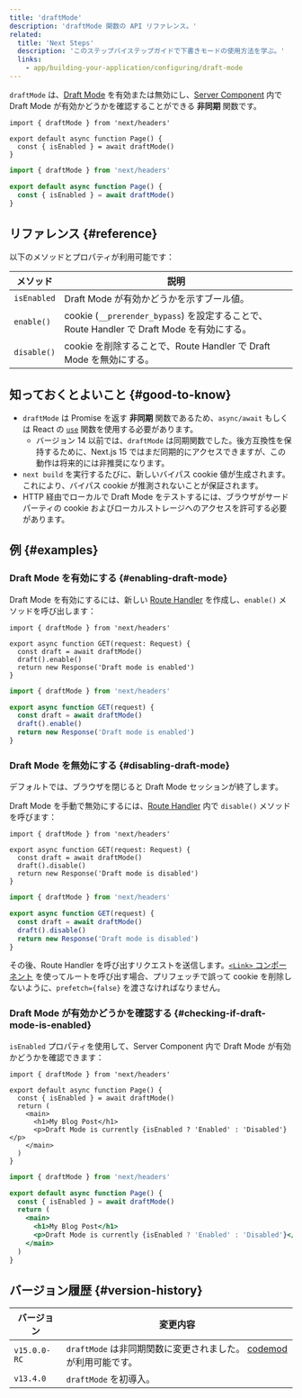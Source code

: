 ```yaml
---
title: 'draftMode'
description: 'draftMode 関数の API リファレンス。'
related:
  title: 'Next Steps'
  description: 'このステップバイステップガイドで下書きモードの使用方法を学ぶ。'
  links:
    - app/building-your-application/configuring/draft-mode
---
```


`draftMode` は、[Draft Mode](/docs/app/building-your-application/configuring/draft-mode) を有効または無効にし、[Server Component](/docs/app/building-your-application/rendering/server-components) 内で Draft Mode が有効かどうかを確認することができる **非同期** 関数です。

<Tabs>
<TabItem value="tsx" label="TypeScript">

```tsx title="app/page.ts" switcher
import { draftMode } from 'next/headers'

export default async function Page() {
  const { isEnabled } = await draftMode()
}
```

</TabItem>
<TabItem value="jsx" label="JavaScript">

```jsx title="app/page.js" switcher
import { draftMode } from 'next/headers'

export default async function Page() {
  const { isEnabled } = await draftMode()
}
```

</TabItem>
</Tabs>

## リファレンス {#reference}

以下のメソッドとプロパティが利用可能です：

| メソッド    | 説明                                                                                       |
| ----------- | ------------------------------------------------------------------------------------------ |
| `isEnabled` | Draft Mode が有効かどうかを示すブール値。                                                  |
| `enable()`  | cookie (`__prerender_bypass`) を設定することで、Route Handler で Draft Mode を有効にする。 |
| `disable()` | cookie を削除することで、Route Handler で Draft Mode を無効にする。                        |

## 知っておくとよいこと {#good-to-know}

- `draftMode` は Promise を返す **非同期** 関数であるため、`async/await` もしくは React の [`use`](https://react.dev/reference/react/use) 関数を使用する必要があります。
  - バージョン 14 以前では、`draftMode` は同期関数でした。後方互換性を保持するために、Next.js 15 ではまだ同期的にアクセスできますが、この動作は将来的には非推奨になります。
- `next build` を実行するたびに、新しいバイパス cookie 値が生成されます。これにより、バイパス cookie が推測されないことが保証されます。
- HTTP 経由でローカルで Draft Mode をテストするには、ブラウザがサードパーティの cookie およびローカルストレージへのアクセスを許可する必要があります。

## 例 {#examples}

### Draft Mode を有効にする {#enabling-draft-mode}

Draft Mode を有効にするには、新しい [Route Handler](/docs/app/building-your-application/routing/route-handlers) を作成し、`enable()` メソッドを呼び出します：

<Tabs>
<TabItem value="tsx" label="TypeScript">

```tsx title="app/draft/route.ts" switcher
import { draftMode } from 'next/headers'

export async function GET(request: Request) {
  const draft = await draftMode()
  draft().enable()
  return new Response('Draft mode is enabled')
}
```

</TabItem>
<TabItem value="js" label="JavaScript">

```js title="app/draft/route.js" switcher
import { draftMode } from 'next/headers'

export async function GET(request) {
  const draft = await draftMode()
  draft().enable()
  return new Response('Draft mode is enabled')
}
```

</TabItem>
</Tabs>

### Draft Mode を無効にする {#disabling-draft-mode}

デフォルトでは、ブラウザを閉じると Draft Mode セッションが終了します。

Draft Mode を手動で無効にするには、[Route Handler](/docs/app/building-your-application/routing/route-handlers) 内で `disable()` メソッドを呼びます：

<Tabs>
<TabItem value="tsx" label="TypeScript">

```tsx title="app/draft/route.ts" switcher
import { draftMode } from 'next/headers'

export async function GET(request: Request) {
  const draft = await draftMode()
  draft().disable()
  return new Response('Draft mode is disabled')
}
```

</TabItem>
<TabItem value="js" label="JavaScript">

```js title="app/draft/route.js" switcher
import { draftMode } from 'next/headers'

export async function GET(request) {
  const draft = await draftMode()
  draft().disable()
  return new Response('Draft mode is disabled')
}
```

</TabItem>
</Tabs>

その後、Route Handler を呼び出すリクエストを送信します。[`<Link>` コンポーネント](/docs/app/api-reference/components/link) を使ってルートを呼び出す場合、プリフェッチで誤って cookie を削除しないように、`prefetch={false}` を渡さなければなりません。

### Draft Mode が有効かどうかを確認する {#checking-if-draft-mode-is-enabled}

`isEnabled` プロパティを使用して、Server Component 内で Draft Mode が有効かどうかを確認できます：

<Tabs>
<TabItem value="tsx" label="TypeScript">

```tsx title="app/page.ts" switcher
import { draftMode } from 'next/headers'

export default async function Page() {
  const { isEnabled } = await draftMode()
  return (
    <main>
      <h1>My Blog Post</h1>
      <p>Draft Mode is currently {isEnabled ? 'Enabled' : 'Disabled'}</p>
    </main>
  )
}
```

</TabItem>
<TabItem value="jsx" label="JavaScript">

```jsx title="app/page.js" switcher
import { draftMode } from 'next/headers'

export default async function Page() {
  const { isEnabled } = await draftMode()
  return (
    <main>
      <h1>My Blog Post</h1>
      <p>Draft Mode is currently {isEnabled ? 'Enabled' : 'Disabled'}</p>
    </main>
  )
}
```

</TabItem>
</Tabs>

## バージョン履歴 {#version-history}

| バージョン   | 変更内容                                                                                                                          |
| ------------ | --------------------------------------------------------------------------------------------------------------------------------- |
| `v15.0.0-RC` | `draftMode` は非同期関数に変更されました。 [codemod](/docs/app/building-your-application/upgrading/codemods#150) が利用可能です。 |
| `v13.4.0`    | `draftMode` を初導入。                                                                                                            |
